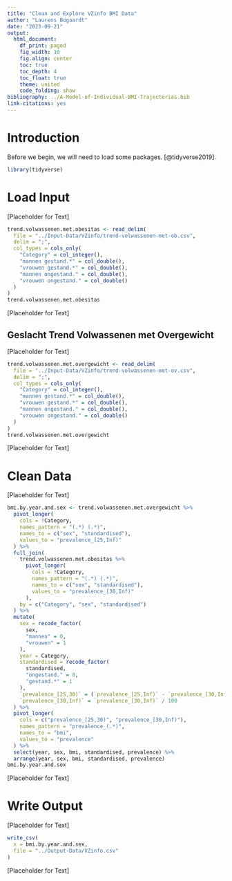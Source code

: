 ```yaml
---
title: "Clean and Explore VZinfo BMI Data"
author: "Laurens Bogaardt"
date: "2023-09-21"
output:
  html_document:
    df_print: paged
    fig_width: 10
    fig.align: center
    toc: true
    toc_depth: 4
    toc_float: true
    theme: united
    code_folding: show
bibliography: ../A-Model-of-Individual-BMI-Trajectories.bib
link-citations: yes
---
```


# Introduction

Before we begin, we will need to load some packages.
[@tidyverse2019].

```r
library(tidyverse)
```

# Load Input

[Placeholder for Text]

```r
trend.volwassenen.met.obesitas <- read_delim(
  file = "../Input-Data/VZinfo/trend-volwassenen-met-ob.csv",
  delim = ";",
  col_types = cols_only(
    "Category" = col_integer(),
    "mannen gestand.*" = col_double(),
    "vrouwen gestand.*" = col_double(),
    "mannen ongestand." = col_double(),
    "vrouwen ongestand." = col_double()
  )
)
trend.volwassenen.met.obesitas
```

[Placeholder for Text]

## Geslacht Trend Volwassenen met Overgewicht

[Placeholder for Text]

```r
trend.volwassenen.met.overgewicht <- read_delim(
  file = "../Input-Data/VZinfo/trend-volwassenen-met-ov.csv",
  delim = ";",
  col_types = cols_only(
    "Category" = col_integer(),
    "mannen gestand.*" = col_double(),
    "vrouwen gestand.*" = col_double(),
    "mannen ongestand." = col_double(),
    "vrouwen ongestand." = col_double()
  )
)
trend.volwassenen.met.overgewicht
```

[Placeholder for Text]

# Clean Data

[Placeholder for Text]

```r
bmi.by.year.and.sex <- trend.volwassenen.met.overgewicht %>%
  pivot_longer(
    cols = !Category,
    names_pattern = "(.*) (.*)",
    names_to = c("sex", "standardised"),
    values_to = "prevalence_[25,Inf)"
  ) %>%
  full_join(
    trend.volwassenen.met.obesitas %>%
      pivot_longer(
        cols = !Category,
        names_pattern = "(.*) (.*)",
        names_to = c("sex", "standardised"),
        values_to = "prevalence_[30,Inf)"
      ),
    by = c("Category", "sex", "standardised")
  ) %>%
  mutate(
    sex = recode_factor(
      sex,
      "mannen" = 0,
      "vrouwen" = 1
    ),
    year = Category,
    standardised = recode_factor(
      standardised,
      "ongestand." = 0,
      "gestand.*" = 1
    ),
    `prevalence_[25,30)` = (`prevalence_[25,Inf)` - `prevalence_[30,Inf)`) / 100,
    `prevalence_[30,Inf)` = `prevalence_[30,Inf)` / 100
  ) %>%
  pivot_longer(
    cols = c("prevalence_[25,30)", "prevalence_[30,Inf)"),
    names_pattern = "prevalence_(.*)",
    names_to = "bmi",
    values_to = "prevalence"
  ) %>%
  select(year, sex, bmi, standardised, prevalence) %>%
  arrange(year, sex, bmi, standardised, prevalence)
bmi.by.year.and.sex
```

[Placeholder for Text]

# Write Output

[Placeholder for Text]

```r
write_csv(
  x = bmi.by.year.and.sex,
  file = "../Output-Data/VZinfo.csv"
)
```

[Placeholder for Text]
